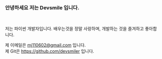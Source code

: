 ### 안녕하세요 저는 Devsmile 입니다. 
<br/> 

저는 파이썬 개발자입니다. 배우는것을 정말 사랑하며, 개발하는 것을 즐겨하고 좋아합니다. 


제 이메일은 mj110602@gmail.com 입니다.<br/>
제 Git은 https://github.com/devsmiler 입니다. 

